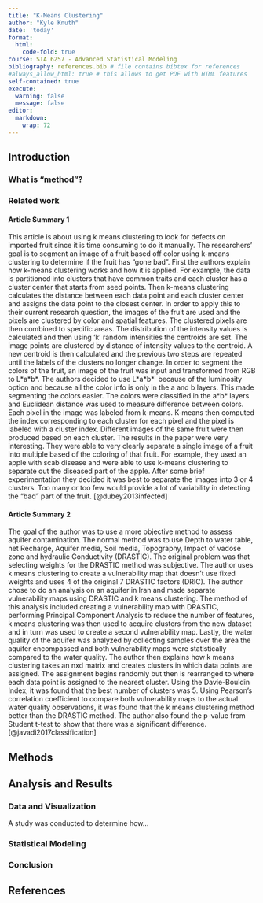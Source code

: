 ```yaml
---
title: "K-Means Clustering"
author: "Kyle Knuth"
date: 'today'
format:
  html:
    code-fold: true
course: STA 6257 - Advanced Statistical Modeling
bibliography: references.bib # file contains bibtex for references
#always_allow_html: true # this allows to get PDF with HTML features
self-contained: true
execute: 
  warning: false
  message: false
editor: 
  markdown: 
    wrap: 72
---
```


## Introduction

### What is "method"?

### Related work

#### Article Summary 1

This article is about using k means clustering to look for defects on
imported fruit since it is time consuming to do it manually. The
researchers’ goal is to segment an image of a fruit based off color
using k-means clustering to determine if the fruit has “gone bad”. First
the authors explain how k-means clustering works and how it is applied.
For example, the data is partitioned into clusters that have common
traits and each cluster has a cluster center that starts from seed
points. Then k-means clustering calculates the distance between each
data point and each cluster center and assigns the data point to the
closest center. In order to apply this to their current research
question, the images of the fruit are used and the pixels are clustered
by color and spatial features. The clustered pixels are then combined to
specific areas. The distribution of the intensity values is calculated
and then using ‘k’ random intensities the centroids are set. The image
points are clustered by distance of intensity values to the centroid. A
new centroid is then calculated and the previous two steps are repeated
until the labels of the clusters no longer change. In order to segment
the colors of the fruit, an image of the fruit was input and transformed
from RGB to L\*a\*b\*. The authors decided to use L\*a\*b\*  because of
the luminosity option and because all the color info is only in the a
and b layers. This made segmenting the colors easier. The colors were
classified in the a\*b\* layers and Euclidean distance was used to
measure difference between colors. Each pixel in the image was labeled
from k-means. K-means then computed the index corresponding to each
cluster for each pixel and the pixel is labeled with a cluster index.
Different images of the same fruit were then produced based on each
cluster. The results in the paper were very interesting. They were able
to very clearly separate a single image of a fruit into multiple based
of the coloring of that fruit. For example, they used an apple with scab
disease and were able to use k-means clustering to separate out the
diseased part of the apple. After some brief experimentation they
decided it was best to separate the images into 3 or 4 clusters. Too
many or too few would provide a lot of variability in detecting the
“bad” part of the fruit. [@dubey2013infected]

#### Article Summary 2

The goal of the author was to use a more objective method to assess
aquifer contamination. The normal method was to use Depth to water
table, net Recharge, Aquifer media, Soil media, Topography, Impact
of vadose zone and hydraulic Conductivity (DRASTIC). The original
problem was that selecting weights for the DRASTIC method was
subjective. The author uses k means clustering to create a vulnerability
map that doesn’t use fixed weights and uses 4 of the original 7 DRASTIC
factors (DRIC). The author chose to do an analysis on an aquifer in Iran
and made separate vulnerability maps using DRASTIC and k means
clustering. The method of this analysis included creating a
vulnerability map with DRASTIC, performing Principal Component Analysis
to reduce the number of features, k means clustering was then used to
acquire clusters from the new dataset and in turn was used to create a
second vulnerability map. Lastly, the water quality of the aquifer was
analyzed by collecting samples over the area the aquifer encompassed and
both vulnerability maps were statistically compared to the water
quality. The author then explains how k means clustering takes an nxd
matrix and creates clusters in which data points are assigned. The
assignment begins randomly but then is rearranged to where each data
point is assigned to the nearest cluster. Using the Davie-Bouldin Index,
it was found that the best number of clusters was 5. Using Pearson’s
correlation coefficient to compare both vulnerability maps to the actual
water quality observations, it was found that the k means clustering
method better than the DRASTIC method. The author also found the p-value
from Student t-test to show that there was a significant difference.
[@javadi2017classification]

## Methods

## Analysis and Results

### Data and Visualization

A study was conducted to determine how...

### Statistical Modeling

### Conclusion

## References
